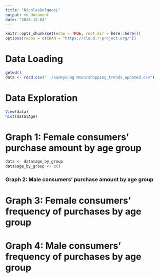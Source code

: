 ```yaml
---
title: "NicolasDelgadoL"
output: md_document
date: "2024-12-04"
---
```


```r
knitr::opts_chunk$set(echo = TRUE, root.dir = here::here())
options(repos = c(CRAN = "https://cloud.r-project.org/"))
```

# Data Loading

```r
getwd()
data <- read.csv("../SunKyoung Moon/shopping_trends_updated.csv")
```

# Data Exploration

```r
View(data)
hist(data$Age)
```

# Graph 1: Female consumers’ purchase amount by age group

```r
data <- data$age_by_group 
data$age_by_group <- c()
```

### Graph 2: Male consumers’ purchase amount by age group

# Graph 3: Female consumers’ frequency of purchases by age group

# Graph 4: Male consumers’ frequency of purchases by age group
